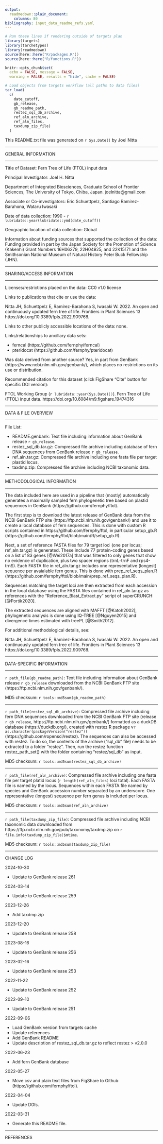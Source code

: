 ```yaml
---
output: 
  readmedown::plain_document:
    columns: 80
bibliography: input_data_readme_refs.yaml
---
```


```r
# Run these lines if rendering outside of targets plan
library(targets)
library(tarchetypes)
library(readmedown)
source(here::here("R/packages.R"))
source(here::here("R/functions.R"))
```

```r
knitr::opts_chunk$set(
  echo = FALSE, message = FALSE,
  warning = FALSE, results = "hide", cache = FALSE)

# Load objects from targets workflow (all paths to data files)
tar_load(
  c(
    date_cutoff,
    gb_release,
    gb_readme_path,
    restez_sql_db_archive,
    ref_aln_archive,
    ref_aln_files,
    taxdump_zip_file)
  )
```

This README.txt file was generated on `r Sys.Date()` by Joel Nitta

-------------------- 

GENERAL INFORMATION 

------------------

Title of Dataset: Fern Tree of Life (FTOL) input data

Principal Investigator: Joel H. Nitta

Department of Integrated Biosciences, Graduate School of Frontier Sciences,
The University of Tokyo, Chiba, Japan. joelnitta@gmail.com

Associate or Co-investigators: Eric Schuettpelz, Santiago Ramírez-Barahona, Wataru Iwasaki

Date of data collection: 1990 - `r lubridate::year(lubridate::ymd(date_cutoff))`

Geographic location of data collection: Global

Information about funding sources that supported the collection of the data:
Funding provided in part by the Japan Society for the Promotion of Science
(Kakenhi) Grant Numbers 16H06279, 22H04925, and 22K15171 and the Smithsonian
National Museum of Natural History Peter Buck Fellowship (JHN).

--------------------------

SHARING/ACCESS INFORMATION

--------------------------

Licenses/restrictions placed on the data: CC0 v1.0 license

Links to publications that cite or use the data:

Nitta JH, Schuettpelz E, Ramírez-Barahona S, Iwasaki W. 2022. An open and 
continuously updated fern tree of life. Frontiers in Plant Sciences 13
https://doi.org/10.3389/fpls.2022.909768.

Links to other publicly accessible locations of the data: none.

Links/relationships to ancillary data sets:

- ferncal (https://github.com/fernphy/ferncal)
- pteridocat (https://github.com/fernphy/pteridocat)

Was data derived from another source? Yes, in part from GenBank (https://www.ncbi.nlm.nih.gov/genbank/),
which places no restrictions on its use or distribution.

Recommended citation for this dataset (click FigShare "Cite" button for specific DOI version): 

FTOL Working Group (`r lubridate::year(Sys.Date())`). Fern Tree of Life (FTOL) input data.
https://doi.org/10.6084/m9.figshare.19474316

--------------------

DATA & FILE OVERVIEW

--------------------

File List:

- README.genbank: Text file including information about GenBank release `r gb_release`.
- restez_sql_db.tar.gz: Compressed file archive including database of fern DNA sequences from GenBank release `r gb_release`.
- ref_aln.tar.gz: Compressed file archive including one fasta file per target plastid locus.
- taxdmp.zip: Compressed file archive including NCBI taxonomic data.

--------------------------

METHODOLOGICAL INFORMATION

--------------------------

The data included here are used in a pipeline that (mostly) automatically
generates a maximally sampled fern phylogenetic tree based on plastid sequences
in GenBank (https://github.com/fernphy/ftol).

The first step is to download the latest release of GenBank data from the NCBI
GenBank FTP site (https://ftp.ncbi.nlm.nih.gov/genbank/) and use it to create a
local database of fern sequences. This is done with custom R scripts contained
in https://github.com/fernphy/ftol, in particular setup_gb.R
(https://github.com/fernphy/ftol/blob/main/R/setup_gb.R).

Next, a set of reference FASTA files for 79 target loci (one per locus;
ref_aln.tar.gz) is generated. These include 77 protein-coding genes based on a
list of 83 genes [@Wei2017a] that was filtered to only genes that show no
evidence of duplication, plus two spacer regions (trnL-trnF and rps4-trnS). Each
FASTA file in ref_aln.tar.gz includes one representative (longest) sequence per
avaialable fern genus. This is done with prep_ref_seqs_plan.R
(https://github.com/fernphy/ftol/blob/main/prep_ref_seqs_plan.R).

Sequences matching the target loci are then extracted from each accession in the
local database using the FASTA files contained in ref_aln.tar.gz as references
with the "Reference_Blast_Extract.py" script of superCRUNCH [@Portik2020].

The extracted sequences are aligned with MAFFT [@Katoh2002], phylogenetic
analysis is done using IQ-TREE [@Nguyen2015] and divergence times estimated with
treePL [@Smith2012]. 

For additional methodological details, see:

Nitta JH, Schuettpelz E, Ramírez-Barahona S, Iwasaki W. 2022. An open and 
continuously updated fern tree of life. Frontiers in Plant Sciences 13
https://doi.org/10.3389/fpls.2022.909768.

--------------------------

DATA-SPECIFIC INFORMATION

--------------------------

`r path_file(gb_readme_path)`: Text file including information about GenBank
release `r gb_release` downloaded from the NCBI GenBank FTP site
(https://ftp.ncbi.nlm.nih.gov/genbank/).

MD5 checksum: `r tools::md5sum(gb_readme_path)`

--------------------------

`r path_file(restez_sql_db_archive)`: Compressed file archive including fern DNA
sequences downloaded from the NCBI GenBank FTP site (release `r gb_release`,
https://ftp.ncbi.nlm.nih.gov/genbank/) formatted as a duckDB database
(https://duckdb.org/), created with restez R package
v`r as.character(packageVersion("restez"))` (https://github.com/ropensci/restez).
The sequences can also be accessed with restez. To do so, the contents of the
archive ("sql_db" file) needs to be extracted to a folder "restez". Then, run
the restez function restez_path_set() with the folder containing "restez/sql_db"
as input.

MD5 checksum: `r tools::md5sum(restez_sql_db_archive)`

--------------------------

`r path_file(ref_aln_archive)`: Compressed file archive including one fasta file
per target platid locus (`r length(ref_aln_files)` loci total). Each FASTA file
is named by the locus. Sequences within each FASTA file named by species and
GenBank accession number separated by an underscore. One representative
(longest) sequence per fern genus is included per locus.

MD5 checksum: `r tools::md5sum(ref_aln_archive)`

--------------------------

`r path_file(taxdump_zip_file)`: Compressed file archive including NCBI
taxonomic data downloaded from https://ftp.ncbi.nlm.nih.gov/pub/taxonomy/taxdmp.zip
on `r file.info(taxdump_zip_file)$mtime`.

MD5 checksum: `r tools::md5sum(taxdump_zip_file)`

--------------------------

CHANGE LOG

2024-10-30

- Update to GenBank release 261

2024-03-14

- Update to GenBank release 259

2023-12-26

- Add taxdmp.zip

2023-12-20

- Update to GenBank release 258

2023-08-16

- Update to GenBank release 256

2023-02-16

- Update to GenBank release 253

2022-11-22

- Update to GenBank release 252

2022-09-10

- Update to GenBank release 251

2022-09-06

- Load GenBank version from targets cache
- Update references
- Add GenBank README
- Update description of restez_sql_db.tar.gz to reflect restez > v2.0.0

2022-06-23

- Add fern GenBank database

2022-05-27

- Move csv and plain text files from FigShare to Github (https://github.com/fernphy/ftol).

2022-04-04

- Update DOIs.

2022-03-31

- Generate this README file.

--------------------------

REFERENCES
